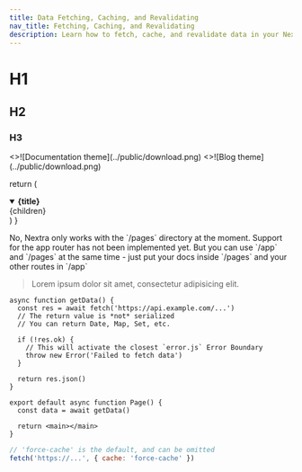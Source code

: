 ```yaml
---
title: Data Fetching, Caching, and Revalidating
nav_title: Fetching, Caching, and Revalidating
description: Learn how to fetch, cache, and revalidate data in your Next.js application.
---
```


# H1
## H2
### H3

<Cards num={2}>
  <Cards.Card
    image
    arrow
    title="Text-1"
    href="/404"
  >
    <>![Documentation theme](../public/download.png)</>
  </Cards.Card>
  <Cards.Card image arrow title="Text-2" href="/404">
    <>![Blog theme](../public/download.png)</>
  </Cards.Card>
</Cards>

  return (
    <details
      open
      className="last-of-type:mb-0 rounded-lg bg-neutral-50 dark:bg-neutral-800 p-2 mt-4"
    >
      <summary>
        <strong className="text-lg">{title}</strong>
      </summary>
      <div className="nx-p-2">{children}</div>
    </details>
  )
}

<FAQBox title="Can I use Nextra with Next.js app router?">
  No, Nextra only works with the `/pages` directory at the moment. Support for
  the app router has not been implemented yet. But you can use `/app` and
  `/pages` at the same time - just put your docs inside `/pages` and your other
  routes in `/app`
</FAQBox>


 
> Lorem ipsum dolor sit amet, consectetur adipisicing elit. 

```tsx filename="app/page.tsx" switcher
async function getData() {
  const res = await fetch('https://api.example.com/...')
  // The return value is *not* serialized
  // You can return Date, Map, Set, etc.

  if (!res.ok) {
    // This will activate the closest `error.js` Error Boundary
    throw new Error('Failed to fetch data')
  }

  return res.json()
}

export default async function Page() {
  const data = await getData()

  return <main></main>
}
```



```js
// 'force-cache' is the default, and can be omitted
fetch('https://...', { cache: 'force-cache' })
```
